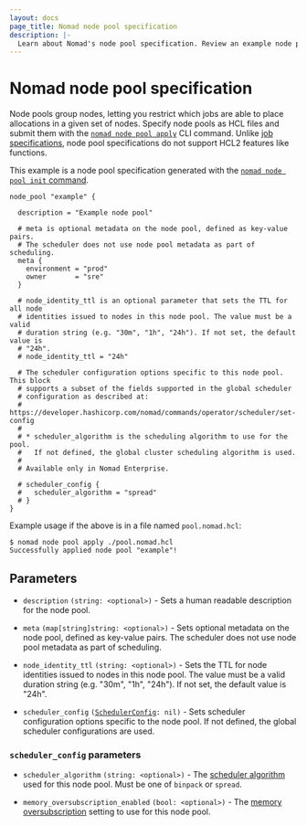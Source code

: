 ```yaml
---
layout: docs
page_title: Nomad node pool specification
description: |-
  Learn about Nomad's node pool specification. Review an example node pool specification. Configure description, metadata, and scheduler options.
---
```


# Nomad node pool specification

Node pools group nodes, letting you restrict which jobs are able to place
allocations in a given set of nodes. Specify node pools as HCL files and submit
them with the [`nomad node pool apply`][pool-apply] CLI command. Unlike [job
specifications][jobspecs], node pool specifications do not support HCL2
features like functions.

This example is a node pool specification generated with the [`nomad node pool
init` command][pool-init].

```hcl
node_pool "example" {

  description = "Example node pool"

  # meta is optional metadata on the node pool, defined as key-value pairs.
  # The scheduler does not use node pool metadata as part of scheduling.
  meta {
    environment = "prod"
    owner       = "sre"
  }

  # node_identity_ttl is an optional parameter that sets the TTL for all node
  # identities issued to nodes in this node pool. The value must be a valid
  # duration string (e.g. "30m", "1h", "24h"). If not set, the default value is
  # "24h".
  # node_identity_ttl = "24h"

  # The scheduler configuration options specific to this node pool. This block
  # supports a subset of the fields supported in the global scheduler
  # configuration as described at:
  # https://developer.hashicorp.com/nomad/commands/operator/scheduler/set-config
  #
  # * scheduler_algorithm is the scheduling algorithm to use for the pool.
  #   If not defined, the global cluster scheduling algorithm is used.
  #
  # Available only in Nomad Enterprise.

  # scheduler_config {
  #   scheduler_algorithm = "spread"
  # }
}
```

Example usage if the above is in a file named `pool.nomad.hcl`:

```shell-session
$ nomad node pool apply ./pool.nomad.hcl
Successfully applied node pool "example"!
```

## Parameters

- `description` `(string: <optional>)` - Sets a human readable description for
  the node pool.

- `meta` `(map[string]string: <optional>)` - Sets optional metadata on the node
  pool, defined as key-value pairs. The scheduler does not use node pool
  metadata as part of scheduling.

- `node_identity_ttl` `(string: <optional>)` - Sets the TTL for node identities
  issued to nodes in this node pool. The value must be a valid duration string
  (e.g. "30m", "1h", "24h"). If not set, the default value is "24h".

- `scheduler_config` <code>([SchedulerConfig][sched-config]: nil)</code> <EnterpriseAlert inline /> -
  Sets scheduler configuration options specific to the node pool. If not
  defined, the global scheduler configurations are used.

### `scheduler_config` parameters <EnterpriseAlert inline />

- `scheduler_algorithm` `(string: <optional>)` - The [scheduler algorithm][]
  used for this node pool. Must be one of `binpack` or `spread`.

- `memory_oversubscription_enabled` `(bool: <optional>)` - The [memory
  oversubscription][] setting to use for this node pool.

[pool-apply]: /nomad/commands/node-pool/apply
[jobspecs]: /nomad/docs/job-specification
[pool-init]: /nomad/commands/node-pool/init
[sched-config]: #scheduler_config-parameters
[scheduler algorithm]: /nomad/api-docs/operator/scheduler#scheduleralgorithm-1
[memory oversubscription]: /nomad/api-docs/operator/scheduler#memoryoversubscriptionenabled-1

